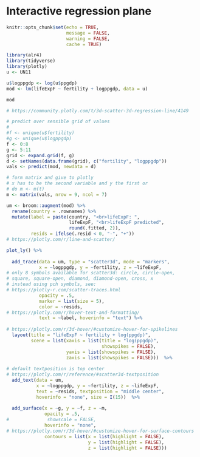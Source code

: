 # Interactive regression plane

```r
knitr::opts_chunk$set(echo = TRUE, 
                      message = FALSE,
                      warning = FALSE,
                      cache = TRUE)
```

```r
library(alr4)
library(tidyverse)
library(plotly)
u <- UN11
```

```r
u$logppgdp <- log(u$ppgdp)
mod <- lm(lifeExpF ~ fertility + logppgdp, data = u)

mod

# https://community.plotly.com/t/3d-scatter-3d-regression-line/4149

# predict over sensible grid of values
# 
#f <- unique(u$fertility)
#g <- unique(u$logppgdp)
f <- 0:8
g <- 5:11
grid <- expand.grid(f, g)
d <- setNames(data.frame(grid), c("fertility", "logppgdp"))
vals <- predict(mod, newdata = d)

# form matrix and give to plotly
# x has to be the second variable and y the first or
# do m <- m(t)
m <- matrix(vals, nrow = 9, ncol = 7)

um <- broom::augment(mod) %>% 
  rename(country = .rownames) %>% 
  mutate(label = paste(country, "<br>lifeExpF: ",
                       lifeExpF, "<br>lifeExpF predicted",
                       round(.fitted, 2)),
         resids = ifelse(.resid < 0, "-", "+"))
# https://plotly.com/r/line-and-scatter/

plot_ly() %>% 
  
  add_trace(data = um, type = "scatter3d", mode = "markers", 
            x = ~logppgdp, y = ~fertility, z = ~lifeExpF, 
# only 8 symbols available for scatter3d: circle, circle-open,
# square, square-open, diamond, diamond-open, cross, x
# instead using pch symbols, see:
# https://plotly-r.com/scatter-traces.html
            opacity = .5,
            marker = list(size = 5),
            color = ~resids,
# https://plotly.com/r/hover-text-and-formatting/              
            text = ~label, hoverinfo = "text") %>% 
  
# https://plotly.com/r/3d-hover/#customize-hover-for-spikelines
  layout(title = "lifeExpF ~ fertility + log(ppgdp)",
         scene = list(xaxis = list(title = "log(ppgdp)", 
                                   showspikes = FALSE),
                      yaxis = list(showspikes = FALSE),
                      zaxis = list(showspikes = FALSE)))  %>%
  
# default textposition is top center
# https://plotly.com/r/reference/#scatter3d-textposition
  add_text(data = um,
           x = ~logppgdp, y = ~fertility, z = ~lifeExpF,
           text = ~resids, textposition = "middle center",
           hoverinfo = "none", size = I(15))  %>%
  
  add_surface(x = ~g, y = ~f, z = ~m,
              opacity = .5, 
#              showscale = FALSE, 
              hoverinfo = "none", 
# https://plotly.com/r/3d-hover/#customize-hover-for-surface-contours
              contours = list(x = list(highlight = FALSE),
                              y = list(highlight = FALSE),
                              z = list(highlight = FALSE)))

```

